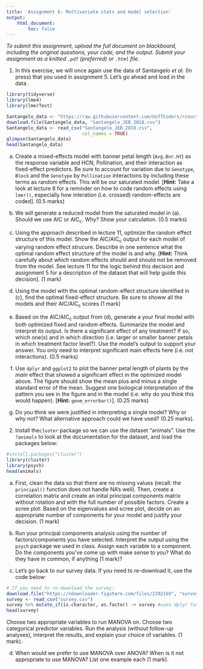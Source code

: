 ```yaml
---
title: 'Assignment 6: Multivariate stats and model selection'
output:
    html_document:
        toc: false
---
```


<!-- keep this part -->
*To submit this assignment, upload the full document on blackboard,
including the original questions, your code, and the output. Submit
your assignment as a knitted `.pdf` (preferred) or `.html` file.*

1. In this exercise, we will once again use the data of Santangelo _et al._ (In press) that you used in assignment 5. Let's go ahead and load in the data.

```r
library(tidyverse)
library(lme4)
library(lmerTest)

Santangelo_data <- "https://raw.githubusercontent.com/UofTCoders/rcourse/master/data/Santangelo_JEB_2018.csv"
download.file(Santangelo_data, "Santangelo_JEB_2018.csv")
Santangelo_data <- read_csv("Santangelo_JEB_2018.csv", 
                            col_names = TRUE)
glimpse(Santangelo_data)
head(Santangelo_data)
```

(a) Create a mixed-effects model with banner petal length (`Avg.Bnr.Ht`) as the response variable and HCN, Pollination, and their interaction as fixed-effect predictors. Be sure to account for variation due to `Genotype`, `Block` and the `Genotype` by `Pollination` interactions by including these terms as random effects. This will be our saturated model. [**Hint:** Take a look at lecture 8 for a reminder on how to code random effects using `lmer()`, especially how interation (i.e. crossed) random-effects are coded]. (0.5 marks)

(b) We will generate a reduced model from the saturated model in (a). Should we use AIC or AIC~c~. Why? Show your calculation. (0.5 marks)

(c) Using the approach described in lecture 11, optimize the random effect structure of this model. Show the AIC/AIC~c~ output for each model of varying random effect strucure. Describe in one sentence what the optimal random effect structure of the model is and why. [**Hint:** Think carefully about which random effects should and should not be removed from the model. See lecture 11 for the logic behind this decision and assignment 5 for a description of the dataset that will help guide this decision]. (1 mark)

(d) Using the model with the optimal random-effect structure identified in (c), find the optimal fixed-effect structure. Be sure to showw all the models and their AIC/AIC~c~ scores (1 mark)

(e) Based on the AIC/AIC~c~ output from (d), generate a your final model with both optimized fixed and random effects. Summarize the model and interpret its output. Is there a significant effect of any treatment? If so, which one(s) and in which direction (i.e. larger or smaller banner petals in which treatment factor level?). Use the model's output to support your answer. You only need to interpret significant main effects here (i.e. not interactions). (0.5 marks)

(f) Use `dplyr` and `ggplot2` to plot the banner petal length of plants by the _main_ effect that showed a significant effect in the optimized model above. The figure should show the mean plus and minus a single standard error of the mean. Suggest one biological interpretation of the pattern you see in the figure and in the model (i.e. why do you think this would happen). [**Hint:** `geom_errorbar()`]. (0.25 marks)

(g) Do you think we were justified in interpreting a single model? Why or why not? What alternative approach could we have used? (0.25 marks).

2. Install the`cluster` package so we can use the dataset "animals". Use the `?animals` to look at the documentation for the dataset, and load the packages below:

```r
#install.packages("cluster")
library(cluster)
library(psych)
head(animals)
```

(a) First, clean the data so that there are no missing values (recall: the `principal()` function does not handle NA's well). Then, create a correlation matrix and create an inital principal components matrix without rotation and with the full number of possible factors. Create a scree plot. Based on the eigenvalues and scree plot, decide on an appropriate number of components for your model and justify your decision. (1 mark)

(b) Run your principal components analysis using the number of factors/components you have selected. Interpret the output using the `psych` package we used in class. Assign each variable to a component. Do the components you've come up with make sense to you? What do they have in common, if anything (1 mark)?

(c) Let's go back to our survey data. If you need to re-download it, use the code below:

```r
# If you need to re-download the survey:
download.file("https://ndownloader.figshare.com/files/2292169", "survey.csv") 
survey <- read_csv("survey.csv")
survey %>% mutate_if(is.character, as.factor) -> survey #uses dplyr function to change all character vectors to factors
head(survey)
```

Choose two appropriate variables to run MANOVA on. Choose two categorical predictor variables. Run the analysis (without follow-up analyses), interpret the results, and explain your choice of variables. (1 mark).

(d) When would we prefer to use MANOVA over ANOVA? When is it not appropriate to use MANOVA? List one example each (1 mark).
